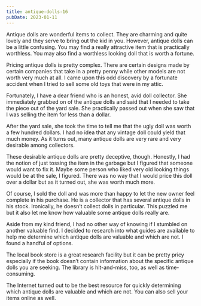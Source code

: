 ```yaml
---
title: antique-dolls-16
pubDate: 2023-01-11
---
```


Antique dolls are wonderful items to collect. They are charming and quite lovely and they serve to bring out the kid in you. However, antique dolls can be a little confusing. You may find a really attractive item that is practically worthless. You may also find a worthless looking doll that is worth a fortune.

Pricing antique dolls is pretty complex. There are certain designs made by certain companies that take in a pretty penny while other models are not worth very much at all. I came upon this odd discovery by a fortunate accident when I tried to sell some old toys that were in my attic.

Fortunately, I have a dear friend who is an honest, avid doll collector. She immediately grabbed on of the antique dolls and said that I needed to take the piece out of the yard sale. She practically passed out when she saw that I was selling the item for less than a dollar. 

After the yard sale, she took the time to tell me that the ugly doll was worth a few hundred dollars. I had no idea that any vintage doll could yield that much money. As it turns out, many antique dolls are very rare and very desirable among collectors. 

These desirable antique dolls are pretty deceptive, though. Honestly, I had the notion of just tossing the item in the garbage but I figured that someone would want to fix it. Maybe some person who liked very old looking things would be at the sale, I figured. There was no way that I would price this doll over a dollar but as it turned out, she was worth much more.

Of course, I sold the doll and was more than happy to let the new owner feel complete in his purchase. He is a collector that has several antique dolls in his stock. Ironically, he doesn’t collect dolls in particular. This puzzled me but it also let me know how valuable some antique dolls really are.

Aside from my kind friend, I had no other way of knowing if I stumbled on another valuable find. I decided to research into what guides are available to help me determine which antique dolls are valuable and which are not. I found a handful of options.

The local book store is a great research facility but it can be pretty pricy especially if the book doesn’t contain information about the specific antique dolls you are seeking. The library is hit-and-miss, too, as well as time-consuming.

The Internet turned out to be the best resource for quickly determining which antique dolls are valuable and which are not. You can also sell your items online as well.